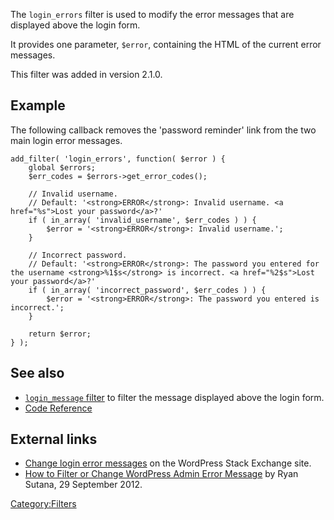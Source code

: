 The <tt>login_errors</tt> filter is used to modify the error messages that are displayed above the login form.

It provides one parameter, <tt>$error</tt>, containing the HTML of the current error messages.

This filter was added in version 2.1.0.

== Example ==

The following callback removes the 'password reminder' link from the two main login error messages.

<pre>
add_filter( 'login_errors', function( $error ) {
	global $errors;
	$err_codes = $errors->get_error_codes();

	// Invalid username.
	// Default: '<strong>ERROR</strong>: Invalid username. <a href="%s">Lost your password</a>?'
	if ( in_array( 'invalid_username', $err_codes ) ) {
		$error = '<strong>ERROR</strong>: Invalid username.';
	}

	// Incorrect password.
	// Default: '<strong>ERROR</strong>: The password you entered for the username <strong>%1$s</strong> is incorrect. <a href="%2$s">Lost your password</a>?'
	if ( in_array( 'incorrect_password', $err_codes ) ) {
		$error = '<strong>ERROR</strong>: The password you entered is incorrect.';
	}

	return $error;
} );
</pre>

== See also ==
* [[Plugin API/Filter Reference/login message|<tt>login_message</tt> filter]] to filter the message displayed above the login form.
* [https://developer.wordpress.org/reference/hooks/login_errors/ Code Reference]

== External links ==
* [http://wordpress.stackexchange.com/q/25099/58142 Change login error messages] on the WordPress Stack Exchange site.
* [http://www.sutanaryan.com/how-to-filter-or-change-wordpress-admin-error-message/ How to Filter or Change WordPress Admin Error Message] by Ryan Sutana, 29 September 2012.

[[Category:Filters]]